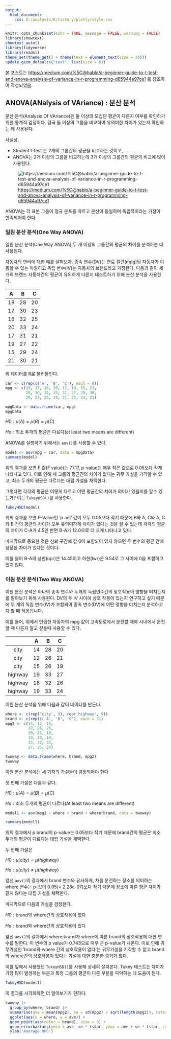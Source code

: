 ```yaml
---
output:
  html_document: 
    css: D:/analysis/R/tistory/plotly/style.css
---
```


```r
knitr::opts_chunk$set(echo = TRUE, message = FALSE, warning = FALSE)
library(showtext)
showtext_auto()
library(tidyverse)
library(readxl)
theme_set(theme_get() + theme(text = element_text(size = 24)))
update_geom_defaults("text", list(size = 6))
```

본 포스트는 [https://medium.com/%5C\@hablo/a-beginner-guide-to-t-test-and-anova-analysis-of-variance-in-r-programming-d65944a97ce1](https://medium.com/%5C@hablo/a-beginner-guide-to-t-test-and-anova-analysis-of-variance-in-r-programming-d65944a97ce1){.uri} 를 참조하여 작성되었음.

## ANOVA(ANalysis of VAriance) : 분산 분석

분산 분석(Analysis Of VAriance)은 둘 이상의 모집단 평균이 다른지 여부를 확인하기 위한 통계적 검정이다. 결국 둘 이상의 그룹을 비교하여 유의미한 차이가 있는지 확인하는 데 사용된다.

사실상,

-   Student t-test 는 2개의 그룹간의 평균을 비교하는 것이고,
-   ANOVA는 2개 이상의 그룹을 비교하는데 3개 이상의 그룹간의 평균의 비교에 많이 사용된다.

![[https://medium.com/%5C\@hablo/a-beginner-guide-to-t-test-and-anova-analysis-of-variance-in-r-programming-d65944a97ce1](https://medium.com/%5C@hablo/a-beginner-guide-to-t-test-and-anova-analysis-of-variance-in-r-programming-d65944a97ce1){.uri}](3.png)

ANOVA는 각 표본 그룹이 정규 분포를 따르고 분산이 동일하며 독립적이라는 가정이 만족되어야 한다.

### 일원 분산 분석(One Way ANOVA)

일원 분산 분석(One Way ANOVA) 두 개 이상의 그룹간의 평균의 차이를 분석하는 데 사용된다.

자동차의 연비에 대한 예를 살펴보자. 종속 변수(DV)는 연료 갤런(mpg)당 자동차가 이동할 수 있는 마일이고 독립 변수(IV)는 자동차의 브랜드라고 가정한다. 다음과 같이 세개의 브랜드 자동차간의 평균이 유의하게 다른지 테스트하기 위해 분산 분석을 사용한다.

|  A  |  B  |  C  |
|:---:|:---:|:---:|
| 19  | 28  | 20  |
| 17  | 30  | 23  |
| 16  | 32  | 25  |
| 20  | 33  | 24  |
| 17  | 31  | 21  |
| 19  | 27  | 22  |
| 15  | 29  | 24  |
| 21  | 30  | 21  |

위 데이터를 R로 불러들인다.

```r
car <- c(rep(c('A', 'B', 'C'), each = 8))
mpg <- c(19, 17, 16, 20, 17, 19, 15, 21,
         28, 30, 32, 33, 31, 27, 29, 30, 
         20, 23, 25, 24, 21, 22, 24, 21)

mpgData <- data.frame(car, mpg)
mpgData

```

$H0 : \mu(A) = \mu(B) = \mu(C)$ 

$Ha : \text{최소 두개의 평균은 다르다(at least two means are different)}$

ANOVA를 실행하기 위해서는 `aov()`를 사용할 수 있다.

```r
model <- aov(mpg ~ car, data = mpgData)
summary(model)
```

위의 결과를 보면 F 값(F value)는 77.17, p-value는 매우 작은 값으로 0.05보다 작게 나타나고 있다. 이로 인해 세 그룹의 평균간의 차이가 없다는 귀무 가설을 기각할 수 있고, 최소 두개의 평균은 다르다는 대립 가설을 채택한다.

그렇다면 각각의 평균은 어떻게 다르고 어떤 평균간의 차이가 의미가 있을지를 알수 있는가? 이는 `TukeyHSD()`를 사용한다.

```r
TukeyHSD(model)

```

위의 결과를 보면 P-Value인 'p adj' 값이 모두 0.05보다 작기 때문에 B와 A, C와 A, C와 B 간의 평균의 차이가 모두 유의미하게 차이가 있다는 것을 알 수 있는데 각각의 평균의 차이가 C-A가 4.5인 반면 B-A가 12.0으로 더 크게 나타나고 있다.

마지막으로 중요한 것은 신뢰 구간에 값 0이 포함되어 있지 않으면 두 변수의 평균 간에 상당한 차이가 있다는 것이다.

예를 들어 B-A의 상한(upr)은 14.45이고 하한(lwr)은 9.54로 그 사이에 0을 포함하고 있지 않다.

### 이원 분산 분석(Two Way ANOVA)

이원 분산 분석은 하나의 종속 변수와 두개의 독립변수간의 상호작용이 영향을 미치는지를 알아보기 위해 사용된다. DV의 두 IV 사이에 상호 작용이 있는지 연구하고 싶기 때문에 두 개의 독립 변수(IV)가 조합되어 종속 변수(DV)에 어떤 영향을 미치는지 분석하고자 할 때 적용됩니다.

예를 들어, 위에서 언급한 자동차의 mpg 값이 고속도로에서 운전할 때와 시내에서 운전할 때 다른지 알고 싶을때 사용할 수 있다.

|         |  A  |  B  |  C  |
|:-------:|:---:|:---:|:---:|
|  city   | 14  | 28  | 20  |
|  city   | 12  | 26  | 21  |
|  city   | 15  | 26  | 19  |
| highway | 19  | 33  | 27  |
| highway | 18  | 32  | 26  |
| highway | 19  | 33  | 24  |


이원 분산 분석을 위해 다음과 같이 데이터를 만든다.

```r
where <- c(rep('city', 9), rep('highway', 9))
brand <- c(rep(c('A', 'B', 'C'), each = 3))
mpg2 <- c(14, 12, 15, 
          28, 26, 26, 
          20, 21, 19, 
          19, 18, 19, 
          33, 32, 33, 
          27, 26, 24)

twoway <- data.frame(where, brand, mpg2)
twoway
```

이원 분산 분석에는 세 가지의 가설들이 검정되어야 한다. 

첫 번째 가설은 다음과 같다. 

$H0 : \mu(A) = \mu(B) = \mu(C)$

$Ha : \text{최소 두개의 평균이 다르다(At least two means are different)}$

```r
model1 <- aov(mpg2 ~ where + brand + where*brand, data = twoway)

summary(model1)
```

위의 결과에서 p brand의 p-value는 0.05보다 작기 때문에 brand간의 평균은 최소 두개의 평균이 다르다는 대립 가설을 채택한다. 

두 번째 가설은 

$H0 : \mu(city) = \mu(highway)$

$Ha : \mu(city) \ne \mu(highway)$

앞선 `aov()`의 결과에서 brand 변수와 유사하게, 차를 운전하는 장소를 의미하는 where 변수는 p-값이 0.05(= 2.28e-07)보다 작기 때문에 장소에 따른 평균 차이가 같지 않다는 대립 가설을 채택한다. 

마지막으로 다음의 가설을 검정한다. 

$H0 : \text{brand와 where간의 상호작용이 없다}$

$Ha : \text{brand와 where간의 상호작용이 있다}$

앞선 `aov()`의 결과에서 where:brand가 where에 따른 brand의 상호작용에 대한 변수를 말한다. 이 변수의 p value가 0.743으로 매우 큰 p-value가 나온다. 이로 인해 귀무가설인 'brand와 where 간의 상호작용이 없다'는 귀무가설을 기각할 수 없고 brand와 where간의 상호작용이 있다는 가설에 대한 충분한 증거가 없다. 

이를 앞에서 사용했던 `TukeyHSD()`를 사용해 상세히 살펴본다. Tukey 테스트는 차이가 가장 많이 발생하는 부분과 특정 그룹의 평균이 다른 부분을 파악하는 데 도움이 된다. 

```r
TukeyHSD(model1)

```

이 결과를 시각화하면 더 알아보기가 편하다. 

```r
twoway |>
  group_by(where, brand) |>
  summarise(ave = mean(mpg2), se = sd(mpg2) / sqrt(length(mpg2)), tstar = qt(1-0.05/2, length(mpg2)-1)) |>
  ggplot(aes(x = where, y = ave)) +
  geom_point(aes(color = brand), size = 3) +
  geom_errorbar(aes(ymin = ave -se * tstar, ymax = ave + se * tstar, color = brand), width = 0.1) + 
  ylab('Average MPG')

```


